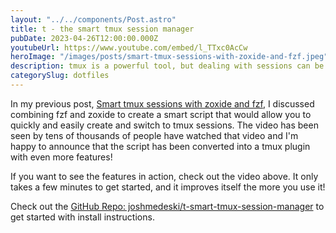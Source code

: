 ```yaml
---
layout: "../../components/Post.astro"
title: t - the smart tmux session manager
pubDate: 2023-04-26T12:00:00.000Z
youtubeUrl: https://www.youtube.com/embed/l_TTxc0AcCw
heroImage: "/images/posts/smart-tmux-sessions-with-zoxide-and-fzf.jpeg"
description: tmux is a powerful tool, but dealing with sessions can be painful. This script makes it easy to create and switch tmux sessions
categorySlug: dotfiles
---
```


In my previous post, [Smart tmux sessions with zoxide and fzf](/posts/smart-tmux-sessions-with-zoxide-and-fzf), I discussed combining fzf and zoxide to create a smart script that would allow you to quickly and easily create and switch to tmux sessions. The video has been seen by tens of thousands of people have watched that video and I'm happy to announce that the script has been converted into a tmux plugin with even more features!

If you want to see the features in action, check out the video above. It only takes a few minutes to get started, and it improves itself the more you use it!

Check out the [GitHub Repo: joshmedeski/t-smart-tmux-session-manager](https://github.com/joshmedeski/t-smart-tmux-session-manager) to get started with install instructions.
